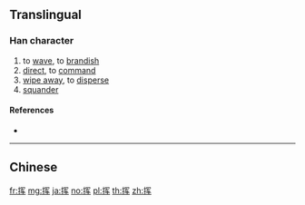 {{also|揮}}
==Translingual==

===Han character===
{{Han char|rn=64|rad=手|as=06|sn=9|four=|canj=QBKQ|ids=⿰扌军}}

# to [[wave]], to [[brandish]]
# [[direct]], to [[command]]
# [[wipe away]], to [[disperse]]
# [[squander]]

====References====
* {{Han ref|kx=0431.171|hdz=31876.020|uh=6325|ud=25381}}

----

==Chinese==
{{zh-see|揮}}

[[fr:挥]]
[[mg:挥]]
[[ja:挥]]
[[no:挥]]
[[pl:挥]]
[[th:挥]]
[[zh:挥]]